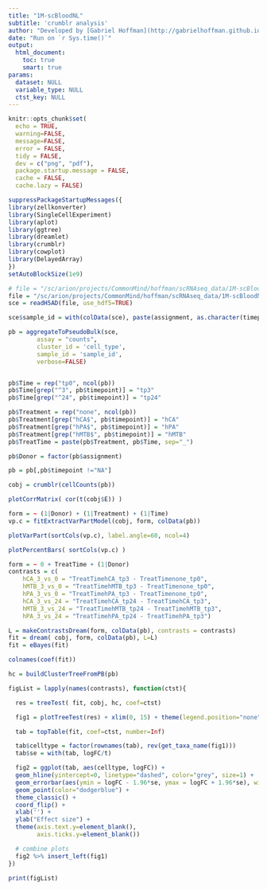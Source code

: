 ```yaml
---
title: "1M-scBloodNL"
subtitle: 'crumblr analysis'
author: "Developed by [Gabriel Hoffman](http://gabrielhoffman.github.io/)"
date: "Run on `r Sys.time()`"
output: 
  html_document:
    toc: true
    smart: true
params:
  dataset: NULL
  variable_type: NULL
  ctst_key: NULL
---
```



<!---

bsub -Is -q premium -R span[hosts=1] -R rusage[mem=20000] -W 12:00 -P acc_CommonMind -n 12 bash


cd /sc/arion/projects/CommonMind/hoffman/crumblr_analysis/1M-scBloodNL
ml python git gcc/11.2.0
git pull
R --vanilla


system("git pull"); rmarkdown::render("1M-scBloodNL_crumblr.Rmd");


https://hoffmg01.hpc.mssm.edu/crumblr_analysis/1M-scBloodNL/1M-scBloodNL_crumblr.html


--->


```r
knitr::opts_chunk$set(
  echo = TRUE,
  warning=FALSE,
  message=FALSE,
  error = FALSE,
  tidy = FALSE,
  dev = c("png", "pdf"),
  package.startup.message = FALSE,
  cache = FALSE,
  cache.lazy = FALSE)
```


```r
suppressPackageStartupMessages({
library(zellkonverter)
library(SingleCellExperiment)
library(aplot)
library(ggtree)
library(dreamlet)
library(crumblr)
library(cowplot)
library(DelayedArray)
})
setAutoBlockSize(1e9)

# file = "/sc/arion/projects/CommonMind/hoffman/scRNAseq_data/1M-scBloodNL/1M_v2_20201029.h5ad"
file = "/sc/arion/projects/CommonMind/hoffman/scRNAseq_data/1M-scBloodNL/1M_v3_20201106.h5ad"
sce = readH5AD(file, use_hdf5=TRUE)

sce$sample_id = with(colData(sce), paste(assignment, as.character(timepoint), sep='_'))

pb = aggregateToPseudoBulk(sce, 
        assay = "counts",    
        cluster_id = 'cell_type', 
        sample_id = 'sample_id',
        verbose=FALSE)


pb$Time = rep("tp0", ncol(pb))
pb$Time[grep("^3", pb$timepoint)] = "tp3"
pb$Time[grep("^24", pb$timepoint)] = "tp24"

pb$Treatment = rep("none", ncol(pb))
pb$Treatment[grep("hCA$", pb$timepoint)] = "hCA"
pb$Treatment[grep("hPA$", pb$timepoint)] = "hPA"
pb$Treatment[grep("hMTB$", pb$timepoint)] = "hMTB"
pb$TreatTime = paste(pb$Treatment, pb$Time, sep="_")

pb$Donor = factor(pb$assignment)

pb = pb[,pb$timepoint !="NA"]
```

```r
cobj = crumblr(cellCounts(pb))

plotCorrMatrix( cor(t(cobj$E)) )

form = ~ (1|Donor) + (1|Treatment) + (1|Time)
vp.c = fitExtractVarPartModel(cobj, form, colData(pb))

plotVarPart(sortCols(vp.c), label.angle=60, ncol=4) 

plotPercentBars( sortCols(vp.c) )

form = ~ 0 + TreatTime + (1|Donor)
contrasts = c(
	hCA_3_vs_0 = "TreatTimehCA_tp3 - TreatTimenone_tp0",
	hMTB_3_vs_0 = "TreatTimehMTB_tp3 - TreatTimenone_tp0",
	hPA_3_vs_0 = "TreatTimehPA_tp3 - TreatTimenone_tp0", 
	hCA_3_vs_24 = "TreatTimehCA_tp24 - TreatTimehCA_tp3",
	hMTB_3_vs_24 = "TreatTimehMTB_tp24 - TreatTimehMTB_tp3",
	hPA_3_vs_24 = "TreatTimehPA_tp24 - TreatTimehPA_tp3")

L = makeContrastsDream(form, colData(pb), contrasts = contrasts)
fit = dream( cobj, form, colData(pb), L=L)
fit = eBayes(fit)

colnames(coef(fit))

hc = buildClusterTreeFromPB(pb)

figList = lapply(names(contrasts), function(ctst){

  res = treeTest( fit, cobj, hc, coef=ctst)

  fig1 = plotTreeTest(res) + xlim(0, 15) + theme(legend.position="none") + ggtitle(ctst)

  tab = topTable(fit, coef=ctst, number=Inf)

  tab$celltype = factor(rownames(tab), rev(get_taxa_name(fig1)))
  tab$se = with(tab, logFC/t)

  fig2 = ggplot(tab, aes(celltype, logFC)) + 
  geom_hline(yintercept=0, linetype="dashed", color="grey", size=1) +
  geom_errorbar(aes(ymin = logFC - 1.96*se, ymax = logFC + 1.96*se), width=0) +
  geom_point(color="dodgerblue") +
  theme_classic() +
  coord_flip() +
  xlab('') + 
  ylab("Effect size") +
  theme(axis.text.y=element_blank(),
        axis.ticks.y=element_blank())

  # combine plots
  fig2 %>% insert_left(fig1) 
})
```

```r
print(figList)
```







